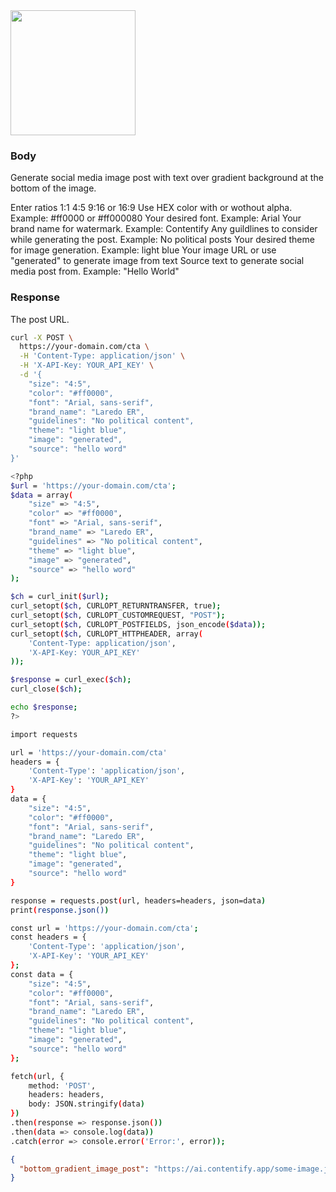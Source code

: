 
<img height="200" src=".../images/bottom-gradient-image.png" className="rounded-xl"/>

### Body

Generate social media image post with text over gradient background at the bottom of the image.


<ParamField body="size" type="string">
  Enter ratios 1:1 4:5 9:16 or 16:9
</ParamField>

<ParamField body="color" type="string">
  Use HEX color with or wothout alpha. Example: #ff0000 or #ff000080
</ParamField>

<ParamField body="font" type="string">
  Your desired font. Example: Arial
</ParamField>

<ParamField body="brand_name" type="string">
  Your brand name for watermark. Example: Contentify
</ParamField>

<ParamField body="guildlines" type="string">
  Any guildlines to consider while generating the post. Example: No political posts
</ParamField>

<ParamField body="theme" type="string">
  Your desired theme for image generation. Example: light blue
</ParamField>

<ParamField body="image" type="string">
  Your image URL or use "generated" to generate image from text
</ParamField>

<ParamField body="source" type="string">
  Source text to generate social media post from. Example: "Hello World"
</ParamField>


### Response

<ResponseField name="bottom_gradient_image_post" type="string">
  The post URL.
</ResponseField>


<RequestExample>

```bash cURL
curl -X POST \
  https://your-domain.com/cta \
  -H 'Content-Type: application/json' \
  -H 'X-API-Key: YOUR_API_KEY' \
  -d '{
    "size": "4:5",
    "color": "#ff0000",
    "font": "Arial, sans-serif",
    "brand_name": "Laredo ER",
    "guidelines": "No political content",
    "theme": "light blue",
    "image": "generated",
    "source": "hello word"
}'

```

```bash PHP
<?php
$url = 'https://your-domain.com/cta';
$data = array(
    "size" => "4:5",
    "color" => "#ff0000",
    "font" => "Arial, sans-serif",
    "brand_name" => "Laredo ER",
    "guidelines" => "No political content",
    "theme" => "light blue",
    "image" => "generated",
    "source" => "hello word"
);

$ch = curl_init($url);
curl_setopt($ch, CURLOPT_RETURNTRANSFER, true);
curl_setopt($ch, CURLOPT_CUSTOMREQUEST, "POST");
curl_setopt($ch, CURLOPT_POSTFIELDS, json_encode($data));
curl_setopt($ch, CURLOPT_HTTPHEADER, array(
    'Content-Type: application/json',
    'X-API-Key: YOUR_API_KEY'
));

$response = curl_exec($ch);
curl_close($ch);

echo $response;
?>

```

```bash Python
import requests

url = 'https://your-domain.com/cta'
headers = {
    'Content-Type': 'application/json',
    'X-API-Key': 'YOUR_API_KEY'
}
data = {
    "size": "4:5",
    "color": "#ff0000",
    "font": "Arial, sans-serif",
    "brand_name": "Laredo ER",
    "guidelines": "No political content",
    "theme": "light blue",
    "image": "generated",
    "source": "hello word"
}

response = requests.post(url, headers=headers, json=data)
print(response.json())

```

```bash JavaScript
const url = 'https://your-domain.com/cta';
const headers = {
    'Content-Type': 'application/json',
    'X-API-Key': 'YOUR_API_KEY'
};
const data = {
    "size": "4:5",
    "color": "#ff0000",
    "font": "Arial, sans-serif",
    "brand_name": "Laredo ER",
    "guidelines": "No political content",
    "theme": "light blue",
    "image": "generated",
    "source": "hello word"
};

fetch(url, {
    method: 'POST',
    headers: headers,
    body: JSON.stringify(data)
})
.then(response => response.json())
.then(data => console.log(data))
.catch(error => console.error('Error:', error));

```

</RequestExample>

<ResponseExample>

```json Response
{
  "bottom_gradient_image_post": "https://ai.contentify.app/some-image.jpg",
}
```

</ResponseExample>
